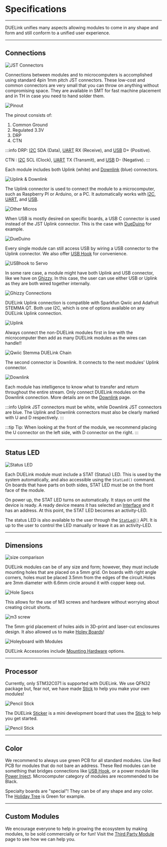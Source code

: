 # Specifications

---

DUELink unifies many aspects allowing modules to come in any shape and form and still conform to a unified user experience.

---

## Connections

![JST Connectors](pathname:///img/jst-specs.png)

Connections between modules and to microcomputers is accomplished using standard 4pin 1mm pitch JST connectors. These low-cost and common connectors are very small that you can throw on anything without compromising space. They are available in SMT for fast machine placement and in TH in case you need to hand solder them.

![Pinout](pathname:///img/pinout.png)

The pinout consists of:

1. Common Ground
2. Regulated 3.3V
3. DRP
4. CTN

:::info
DRP: [I2C](interface/i2c) SDA (Data), [UART](interface/uart) RX (Receive), and [USB](interface/usb) D+ (Positive).

CTN : [I2C](interface/i2c) SCL (Clock), [UART](interface/uart) TX (Transmit), and [USB](interface/usb) D- (Negative).
:::

Each module includes both Uplink (white) and [Downlink](interface/downlink) (blue) connectors.

![Uplink & Downlink](pathname:///img/uplink-downlink.png)

The Uplink connector is used to connect the module to a microcomputer, such as Raspberry PI or Arduino, or a PC. It automatically works with [I2C](interface/i2c), [UART](interface/uart), and [USB](interface/usb).

![Other Micros](pathname:///img/other-micros.png)

When USB is mostly desired on specific boards, a USB C connector is used instead of the JST Uplink connector. This is the case with [DueDuino](catalog/microcomputer/dueduino) for example.

![DueDuino](pathname:///img/dueduino-uplink.png)

Every single module can still access USB by wiring a USB connector to the Uplink connector. We also offer [USB Hook](catalog/adapter/usb-hook) for convenience.

![USBhook to Servo](pathname:///img/usbhook-servo-x1.png)

In some rare case, a module might have both Uplink and USB connector, like we have on [Ghizzy](catalog/special/ghizzy.mdx). In this case, the user can use either USB or Uplink as they are both wired together internally.

![Ghizzy Connections](pathname:///img/ghizzy-connections.png)

DUELink Uplink connection is compatible with Sparkfun Qwiic and Adafruit STEMMA QT.
Both use I2C, which is one of options available on any DUELink Uplink connection.

![Uplink](pathname:///img/uplink.png)

Always connect the non-DUELink modules first in line with the microcomputer then add as many DUELink modules as the wires can handle!!

![Qwiic Stemma DUELink Chain](pathname:///img/qwiic-stemma-duelink.png)

The second connector is Downlink. It connects to the next modules' Uplink connector.

![Downlink](pathname:///img/downlink.png)

Each module has intelligence to know what to transfer and return throughout the entire stream. Only connect DUELink modules on the Downlink connection. More details are on the [Downlink](interface/downlink) page.

:::info
Uplink JST connectors must be white, while Downlink JST connectors are blue. The Uplink and Downlink connectors must also be clearly marked with U and D respectively. 
:::

:::tip
Tip: When looking at the front of the module, we recommend placing the U connector on the left side, with D connector on the right.
:::

---

## Status LED

![Status LED](pathname:///img/statled-blink.gif)

Each DUELink module must include a STAT (Status) LED. This is used by the system automatically, and also accessible using the `StatLed()` command. On boards that have parts on both sides, STAT LED must be on the front face of the module.

On power up, the STAT LED turns on automatically. It stays on until the device is ready. A ready device means it has selected an [Interface](./interface/intro.mdx) and it has an address. At this point, the STAT LED becomes an activity-LED.

The status LED is also available to the user through the [`StatLed()`](./engine/stdlib.mdx) API. It is up to the user to control the LED manually or leave it as an activity-LED.

---

## Dimensions

![size comparison](pathname:///img/duelink-modules.png)

DUELink modules can be of any size and form; however, they must include mounting holes that are placed on a 5mm grid. On boards with right angle corners, holes must be placed 3.5mm from the edges of the circuit.Holes are 3mm diameter with 6.6mm circle around it with copper keep out.

![Hole Specs](pathname:///img/duelink-hole-specs.png)

This allows for the use of M3 screws and hardware without worrying about creating circuit shorts.

![m3 screw](pathname:///img/m3-screw.png)

The 5mm grid placement of holes aids in 3D-print and laser-cut enclosures design. It also allowed us to make [Holey Boards](catalog/adapter/holey-board)!

![Holeyboard with Modules](pathname:///img/holeyboard-modules.png)

DUELink Accessories include [Mounting Hardware](catalog/adapter/mount-hw) options.

---

## Processor

Currently, only STM32C071 is supported with DUELink. We use QFN32 package but, fear not, we have made [Stick](catalog/microcomputer/stick) to help you make your own modules!

![Pencil Stick](pathname:///img/pencil-stick.png)

The DUELink [Sticker](catalog/adapter/sticker) is a mini development board that uses the [Stick](catalog/microcomputer/stick) to help you get started.

![Pencil Stick](pathname:///img/catalog/sticker-front.png)

---

## Color

We recommend to always use green PCB for all standard modules. Use Red PCB for modules that do not bare an address. These Red modules can be something that bridges connections like [USB Hook](./catalog/adapter/usb-hook), or a power module like [Power Inject](./catalog/adapter/power-inject). Microcomputer category of modules are recommended to be Black.

Specialty boards are "special"! They can be of any shape and any color. The [Holiday Tree](./catalog/special/holiday-tree) is Green for example.

---

## Custom Modules

We encourage everyone to help in growing the ecosystem by making modules, to be sold commercially or for fun! Visit the [Third Party Module](./catalog/third-party) page to see how we can help you.
